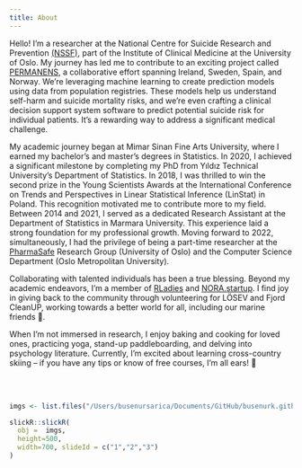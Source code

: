 ```yaml
---
title: About
---
```


Hello! 
I'm a researcher at the National Centre for Suicide Research and Prevention [(NSSF)], part of the Institute of Clinical Medicine at the University of Oslo. My journey has led me to contribute to an exciting project called [PERMANENS], a collaborative effort spanning Ireland, Sweden, Spain, and Norway. We're leveraging machine learning to create prediction models using data from population registries. These models help us understand self-harm and suicide mortality risks, and we're even crafting a clinical decision support system software to predict potential suicide risk for individual patients. It's a rewarding way to address a significant medical challenge.

My academic journey began at Mimar Sinan Fine Arts University, where I earned my bachelor's and master's degrees in Statistics. In 2020, I achieved a significant milestone by completing my PhD from Yıldız Technical University's Department of Statistics. In 2018, I was thrilled to win the second prize in the Young Scientists Awards at the International Conference on Trends and Perspectives in Linear Statistical Inference (LinStat) in Poland. This recognition motivated me to contribute more to my field.
Between 2014 and 2021, I served as a dedicated Research Assistant at the Department of Statistics in Marmara University. This experience laid a strong foundation for my professional growth.
Moving forward to 2022, simultaneously, I had the privilege of being a part-time researcher at the [PharmaSafe] Research Group (University of Oslo) and the Computer Science Department (Oslo Metropolitan University). 

Collaborating with talented individuals has been a true blessing. Beyond my academic endeavors, I'm a member of [RLadies] and [NORA.startup]. I find joy in giving back to the community through volunteering for LÖSEV and Fjord CleanUP, working towards a better world for all, including our marine friends 🐳.

When I'm not immersed in research, I enjoy baking and cooking for loved ones, practicing yoga, stand-up paddleboarding, and delving into psychology literature. Currently, I'm excited about learning cross-country skiing – if you have any tips or know of free courses, I'm all ears! 🎿


\
&nbsp;


```r
imgs <- list.files("/Users/busenursarica/Documents/GitHub/busenurk.github.io/static/img/", pattern=".jpg", full.names = TRUE)
```


```r
slickR::slickR(
  obj =  imgs,
  height=500, 
  width=700, slideId = c("1","2","3")
) 
```

[(NSSF)]:(https://www.med.uio.no/klinmed/forskning/sentre/nssf/)
[PERMANENS]:(https://www.med.uio.no/klinmed/english/about/news-and-events/news/2023/ping-qin-leads-uio-contribution-to-new-eu-project-suicide-prevention.html)
[RLadies]: https://rladies.org/turkey-rladies/name/busenur-kizilaslan/
[Statistics]: https://avesis.marmara.edu.tr/busenur.sarica
[Erol Eğrioğlu]: https://scholar.google.com/citations?user=iBuowD8AAAAJ&hl=en
[Atif Evren]: https://scholar.google.com.tr/citations?user=ZNhBLakAAAAJ&hl=tr
[Barış Aşıkgil]: https://scholar.google.com.tr/citations?user=k1eGkSgAAAAJ&hl=tr 
[LÖSEV]: https://www.losev.org.tr/v6
[Young Scientist Awards, The International Conference on Trends and Perspectives in Linear Statistical Inference (LinStat'2018), Poland]: https://www.tandfonline.com/doi/pdf/10.1080/03610918.2020.1720385
[International Conference on Trends and Perspectives in Linear Statistical Inference (LinStat)]: https://www.tandfonline.com/doi/pdf/10.1080/03610918.2020.1720385
[Müge Değirmenci! (Yoga Pan) ]: https://www.facebook.com/panyogaa/
[Yeterly]: https://yeterly.com
[Fjord CleanUP]: https://www.fjordcleanup.no
[PharmaSafe]: https://www.mn.uio.no/farmasi/english/research/groups/pharma-safe/
[IMI concePTION]: https://www.imi-conception.eu
[Google Scholar]: https://scholar.google.com/citations?user=OKlYJEgAAAAJ&hl=en&oi=ao
[LinkedIn]: https://www.linkedin.com/in/busenur-kızılaslan-795ab54a/
[shutterstock]: https://www.shutterstock.com/en/g/Busenur+Kizilaslan?rid=343729487
[Monday Fjord CleanUPs in Tjuvholmen]: https://www.fjordcleanup.no
[NORA.startup]: https://www.nora.ai/nora-startup/